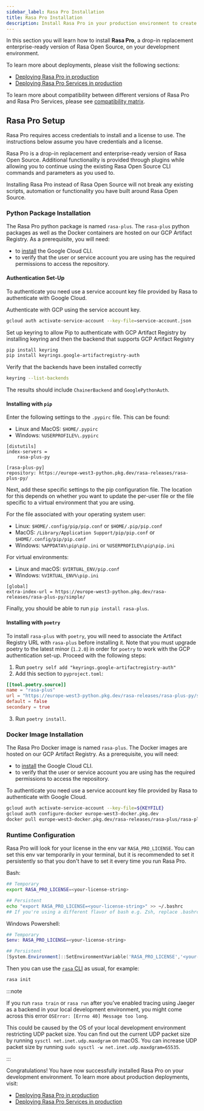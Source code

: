 ```yaml
---
sidebar_label: Rasa Pro Installation
title: Rasa Pro Installation
description: Install Rasa Pro in your production environment to create an enterprise ready Rasa deployment.
---
```



<RasaProLabel />

<RasaProBanner />

In this section you will learn how to install **Rasa Pro**, a drop-in replacement enterprise-ready version of Rasa Open Source, on your development environment.

To learn more about deployments, please visit the following sections:

- [Deploying Rasa Pro in production](../../deploy/deploy-rasa)
- [Deploying Rasa Pro Services in production](../../deploy/deploy-rasa-pro-services)

To learn more about compatibility between different versions of Rasa Pro and Rasa Pro Services, please see
[compatibility matrix](../../compatibility-matrix.mdx).

## Rasa Pro Setup

Rasa Pro requires access credentials to install and a license to use. The instructions below assume you have
credentials and a license.

Rasa Pro is a drop-in replacement and enterprise-ready version of Rasa Open Source.
Additional functionality is provided through plugins while allowing you to continue using the existing Rasa Open Source CLI commands and parameters as you used to.

Installing Rasa Pro instead of Rasa Open Source will not break any existing scripts, automation or functionality you have built around Rasa Open Source.

### Python Package Installation

The Rasa Pro python package is named `rasa-plus`. The `rasa-plus` python packages as well as the Docker containers are hosted on our GCP Artifact Registry.
As a prerequisite, you will need:

- to [install](https://cloud.google.com/sdk/docs/install) the Google Cloud CLI.
- to verify that the user or service account you are using has the required permissions to access the repository.

#### Authentication Set-Up
To authenticate you need use a service account key file provided by Rasa to authenticate with Google Cloud.

Authenticate with GCP using the service account key.

```sh
gcloud auth activate-service-account --key-file=service-account.json
```

Set up keyring to allow Pip to authenticate with GCP Artifact Registry by installing keyring and then the backend that supports GCP Artifact Registry

```sh
pip install keyring
pip install keyrings.google-artifactregistry-auth
```

Verify that the backends have been installed correctly

```sh
keyring --list-backends
```

The results should include `ChainerBackend` and `GooglePythonAuth`.


#### Installing with `pip`

Enter the following settings to the `.pypirc` file. This can be found:

- Linux and MacOS: `$HOME/.pypirc`
- Windows: `%USERPROFILE%\.pypirc`


```
[distutils]
index-servers =
    rasa-plus-py

[rasa-plus-py]
repository: https://europe-west3-python.pkg.dev/rasa-releases/rasa-plus-py/

```

Next, add these specific settings to the pip configuration file. The location for this depends on whether you want to update the per-user file or the file specific to a virtual environment that you are using.

For the file associated with your operating system user:

- Linux: `$HOME/.config/pip/pip.conf` or `$HOME/.pip/pip.conf`
- MacOS: `/Library/Application Support/pip/pip.conf` or `$HOME/.config/pip/pip.conf`
- Windows: `%APPDATA%\pip\pip.ini` or `%USERPROFILE%\pip\pip.ini`

For virtual environments:

- Linux and macOS: `$VIRTUAL_ENV/pip.conf`
- Windows: `%VIRTUAL_ENV%\pip.ini`


```
[global]
extra-index-url = https://europe-west3-python.pkg.dev/rasa-releases/rasa-plus-py/simple/

```

Finally, you should be able to run `pip install rasa-plus`.

#### Installing with `poetry`

To install `rasa-plus` with `poetry`, you will need to associate the Artifact Registry URL with `rasa-plus` before installing it.
Note that you must upgrade poetry to the latest minor (`1.2.0`) in order for `poetry` to work with the GCP authentication set-up.
Proceed with the following steps:

1. Run `poetry self add "keyrings.google-artifactregistry-auth"`
2. Add this section to `pyproject.toml`:

```toml
[[tool.poetry.source]]
name = "rasa-plus"
url = "https://europe-west3-python.pkg.dev/rasa-releases/rasa-plus-py/simple"
default = false
secondary = true

```

3. Run `poetry install`.


### Docker Image Installation

The Rasa Pro Docker image is named `rasa-plus`. The Docker images are hosted on our GCP Artifact Registry.
As a prerequisite, you will need:

- to [install](https://cloud.google.com/sdk/docs/install) the Google Cloud CLI.
- to verify that the user or service account you are using has the required permissions to access the repository.

To authenticate you need use a service account key file provided by Rasa to authenticate with Google Cloud.

```bash
gcloud auth activate-service-account --key-file=${KEYFILE}
gcloud auth configure-docker europe-west3-docker.pkg.dev
docker pull europe-west3-docker.pkg.dev/rasa-releases/rasa-plus/rasa-plus
```

### Runtime Configuration

Rasa Pro will look for your license in the env var `RASA_PRO_LICENSE`.
You can set this env var temporarily in your terminal, but it is recommended
to set it persistently so that you don't have to set it every time you run
Rasa Pro.

Bash:

```sh
## Temporary
export RASA_PRO_LICENSE=<your-license-string>

## Persistent
echo "export RASA_PRO_LICENSE=<your-license-string>" >> ~/.bashrc
## If you're using a different flavor of bash e.g. Zsh, replace .bashrc with your shell's initialization script e.g. ~/.zshrc
```

Windows Powershell:

```powershell
## Temporary
$env: RASA_PRO_LICENSE=<your-license-string>

## Persistent
[System.Environment]::SetEnvironmentVariable('RASA_PRO_LICENSE','<your-license-string>')
```

Then you can use the [`rasa` CLI](https://rasa.com/docs/rasa/command-line-interface) as usual, for example:

```sh
rasa init
```

:::note

If you run `rasa train` or `rasa run` after you’ve enabled tracing using Jaeger as a backend in your local development environment,
you might come across this error `OSError: [Errno 40] Message too long`.

This could be caused by the OS of your local development environment restricting UDP packet size.
You can find out the current UDP packet size by running `sysctl net.inet.udp.maxdgram` on macOS.
You can increase UDP packet size by running `sudo sysctl -w net.inet.udp.maxdgram=65535`.

:::

Congratulations! You have now successfully installed Rasa Pro on your development environment.
To learn more about production deployments, visit:

- [Deploying Rasa Pro in production](../../deploy/deploy-rasa)
- [Deploying Rasa Pro Services in production](../../deploy/deploy-rasa-pro-services)
